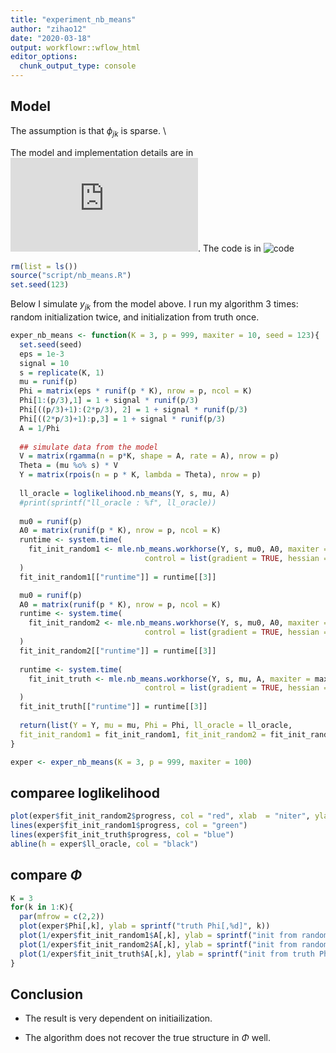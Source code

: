 ```yaml
---
title: "experiment_nb_means"
author: "zihao12"
date: "2020-03-18"
output: workflowr::wflow_html
editor_options:
  chunk_output_type: console
---
```


## Model

\begin{align}
    & y_{jk} \sim Pois(s_k \mu_j v_{jk})\\
    & v_{jk} \sim  Ga(1/\phi_{jk}, 1/\phi_{jk})\\
\end{align}

The assumption is that $\phi_{jk}$ is sparse. \\

The model and implementation details are in ![another poisson means](https://zihao12.github.io/ebpmf_demo/another_poisson_means.pdf). The code is in ![code](https://github.com/zihao12/ebpmf_demo/blob/master/script/nb_means.R)

```r
rm(list = ls())
source("script/nb_means.R")
set.seed(123)
```

Below I simulate $y_{jk}$ from the model above. I run my algorithm 3 times: random initialization twice, and initialization from truth once. 

```r
exper_nb_means <- function(K = 3, p = 999, maxiter = 10, seed = 123){
  set.seed(seed)
  eps = 1e-3
  signal = 10
  s = replicate(K, 1)
  mu = runif(p) 
  Phi = matrix(eps * runif(p * K), nrow = p, ncol = K)
  Phi[1:(p/3),1] = 1 + signal * runif(p/3)
  Phi[((p/3)+1):(2*p/3), 2] = 1 + signal * runif(p/3)
  Phi[((2*p/3)+1):p,3] = 1 + signal * runif(p/3)
  A = 1/Phi
  
  ## simulate data from the model
  V = matrix(rgamma(n = p*K, shape = A, rate = A), nrow = p)
  Theta = (mu %o% s) * V
  Y = matrix(rpois(n = p * K, lambda = Theta), nrow = p)
  
  ll_oracle = loglikelihood.nb_means(Y, s, mu, A)
  #print(sprintf("ll_oracle : %f", ll_oracle))
  
  mu0 = runif(p) 
  A0 = matrix(runif(p * K), nrow = p, ncol = K)
  runtime <- system.time(
    fit_init_random1 <- mle.nb_means.workhorse(Y, s, mu0, A0, maxiter = maxiter, verbose = FALSE,
                              control = list(gradient = TRUE, hessian = FALSE))
  )
  fit_init_random1[["runtime"]] = runtime[[3]]

  mu0 = runif(p) 
  A0 = matrix(runif(p * K), nrow = p, ncol = K)
  runtime <- system.time(
    fit_init_random2 <- mle.nb_means.workhorse(Y, s, mu0, A0, maxiter = maxiter, verbose = FALSE,
                              control = list(gradient = TRUE, hessian = FALSE))
  )
  fit_init_random2[["runtime"]] = runtime[[3]]
  
  runtime <- system.time(
    fit_init_truth <- mle.nb_means.workhorse(Y, s, mu, A, maxiter = maxiter, verbose = FALSE,
                              control = list(gradient = TRUE, hessian = FALSE))
  )
  fit_init_truth[["runtime"]] = runtime[[3]]
  
  return(list(Y = Y, mu = mu, Phi = Phi, ll_oracle = ll_oracle, 
  fit_init_random1 = fit_init_random1, fit_init_random2 = fit_init_random2, fit_init_truth = fit_init_truth))
}

```


```r
exper <- exper_nb_means(K = 3, p = 999, maxiter = 100)
```



## comparee loglikelihood
```r
plot(exper$fit_init_random2$progress, col = "red", xlab  = "niter", ylab = "loglikelihood", type = "l")
lines(exper$fit_init_random1$progress, col = "green")
lines(exper$fit_init_truth$progress, col = "blue")
abline(h = exper$ll_oracle, col = "black")
```

## compare $\Phi$

```r
K = 3
for(k in 1:K){
  par(mfrow = c(2,2))
  plot(exper$Phi[,k], ylab = sprintf("truth Phi[,%d]", k))
  plot(1/exper$fit_init_random1$A[,k], ylab = sprintf("init from random1 Phi[,%d]", k))
  plot(1/exper$fit_init_random2$A[,k], ylab = sprintf("init from random2 Phi[,%d]", k))
  plot(1/exper$fit_init_truth$A[,k], ylab = sprintf("init from truth Phi[,%d]", k))
}
```


## Conclusion
* The result is very dependent on initiailization. \

* The algorithm does not recover the true structure in $\Phi$ well. 



